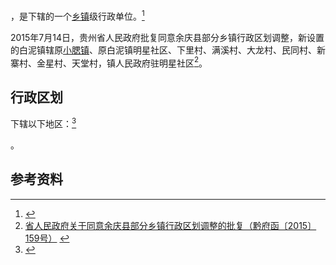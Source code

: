 {{中国乡级行政区|52/03/29/100/000}}

'''{{PAGENAMEBASE}}'''，是{{PRC admin/fullname|52/03/29/100/000|3}}下辖的一个[[乡镇|乡镇]]级行政单位。<ref>{{PRC admin/ref sgc|{{PRC admin/parent|52/03/29/100/000}}}}</ref>

2015年7月14日，贵州省人民政府批复同意余庆县部分乡镇行政区划调整，新设置的白泥镇辖原[[小腮镇|小腮镇]]、原白泥镇明星社区、下里村、满溪村、大龙村、民同村、新寨村、金星村、天堂村，镇人民政府驻明星社区<ref>[http://www.gzgov.gov.cn/xxgk/newsgk/201507/t20150723_321173.html 省人民政府关于同意余庆县部分乡镇行政区划调整的批复（黔府函〔2015〕159号）] {{webarchive|url=https://web.archive.org/web/20170902231728/http://www.gzgov.gov.cn/xxgk/newsgk/201507/t20150723_321173.html |date=2017-09-02 }}</ref>。

== 行政区划 ==

{{PAGENAMEBASE}}下辖以下地区：<ref>{{PRC admin/ref sgc|52/03/29/100/000}}</ref>

{{PRC admin/children|52/03/29/100/000}}。

== 参考资料 ==

{{reflist}}

{{行政区划小作品}}
{{PRC admin/navcat|52/03/29/100/000}}